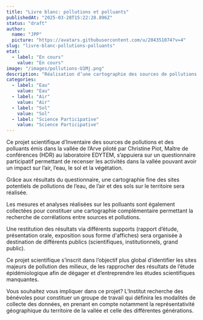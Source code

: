 ```yaml
---
title: "Livre blanc: pollutions et polluants"
publishedAt: "2025-03-28T15:22:28.896Z"
status: "draft"
author:
  name: "JPP"
  picture: "https://avatars.githubusercontent.com/u/204351074?v=4"
slug: "livre-blanc-pollutions-polluants"
etat:
  - label: "En cours"
    value: "En cours"
image: "/images/pollutions-U1Mj.png"
description: "Réalisation d’une cartographie des sources de pollutions et des polluants de l’air, de l’eau et du sol sur le territoire. \nLes habitants sont acteurs de la collecte et de la remontée des données. Des ateliers de sciences participatives ont pour objectif de porter à la connaissance des habitants les méthodes et protocoles scientifiques déployés."
categories:
  - label: "Eau"
    value: "Eau"
  - label: "Air"
    value: "Air"
  - label: "Sol"
    value: "Sol"
  - label: "Science Participative"
    value: "Science Participative"
---
```


Ce projet scientifique d’Inventaire des sources de pollutions et des polluants émis dans la vallée de l’Arve piloté par Christine Piot, Maître de conférences (HDR) au laboratoire EDYTEM, s’appuiera sur un questionnaire participatif permettant de recenser les activités dans la vallée pouvant avoir un impact sur l’air, l’eau, le sol et la végétation.

Grâce aux résultats du questionnaire, une cartographie fine des sites potentiels de pollutions de l’eau, de l’air et des sols sur le territoire sera réalisée.

Les mesures et analyses réalisées sur les polluants sont également collectées pour constituer une cartographie complémentaire permettant la recherche de corrélations entre sources et pollutions.

Une restitution des résultats via différents supports (rapport d’étude, présentation orale, exposition sous forme d'affiches) sera organisée à destination de différents publics (scientifiques, institutionnels, grand public).

Ce projet scientifique s’inscrit dans l’objectif plus global d’identifier les sites majeurs de pollution des milieux, de les rapprocher des résultats de l’étude épidémiologique afin de dégager et d’entreprendre les études scientifiques manquantes.

Vous souhaitez vous impliquer dans ce projet? L’Institut recherche des bénévoles pour constituer un groupe de travail qui définira les modalités de collecte des données, en prenant en compte notamment la représentativité géographique du territoire de la vallée et celle des différentes générations.